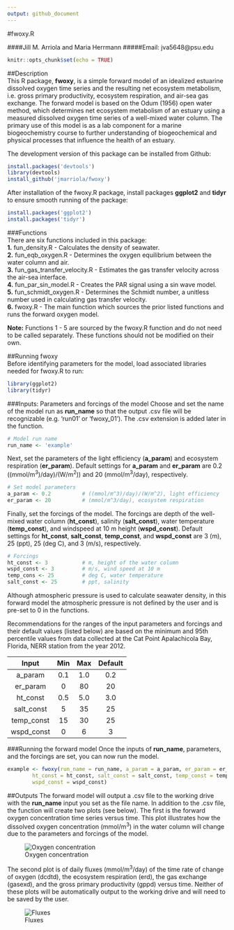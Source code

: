 ```yaml
---
output: github_document
---
```

#fwoxy.R

####Jill M. Arriola and Maria Herrmann
#####Email: jva5648@psu.edu
```r
knitr::opts_chunk$set(echo = TRUE)
```
##Description  
This R package, **fwoxy**, is a simple forward model of an idealized estuarine dissolved oxygen time series and the resulting net ecosystem metabolism, i.e. gross primary productivity, ecosystem respiration, and air-sea gas exchange. The forward model is based on the Odum (1956) open water method, which determines net ecosystem metabolism of an estuary using a measured dissolved oxygen time series of a well-mixed water column. The primary use of this model is as a lab component for a marine biogeochemistry course to further understanding of biogeochemical and physical processes that influence the health of an estuary.  


The development version of this package can be installed from Github:

```r
install.packages('devtools')
library(devtools)
install_github('jmarriola/fwoxy')
```

After installation of the fwoxy.R package, install packages **ggplot2** and **tidyr** to ensure smooth running of the package:
```r
install.packages('ggplot2')
install.packages('tidyr')
```

###Functions  
There are six functions included in this package:    
**1.** fun_density.R -  Calculates the density of seawater.   
**2.** fun_eqb_oxygen.R -  Determines the oxygen equilibrium between the water column and air.   
**3.** fun_gas_transfer_velocity.R -  Estimates the gas transfer velocity across the air-sea interface.  
**4.** fun_par_sin_model.R -  Creates the PAR signal using a sin wave model.  
**5.** fun_schmidt_oxygen.R -  Determines the Schmidt number, a unitless number used in calculating gas transfer velocity.   
**6.** fwoxy.R - The main function which sources the prior listed functions and runs the forward oxygen model.    

**Note:** Functions 1 - 5 are sourced by the fwoxy.R function and do not need to be called separately. These functions should not be modified on their own.

##Running fwoxy  
Before identifying parameters for the model, load associated libraries needed for fwoxy.R to run:
```r
library(ggplot2)
library(tidyr)
```

###Inputs: Parameters and forcings of the model
Choose and set the name of the model run as **run_name** so that the output .csv file will be recognizable (e.g. 'run01' or 'fwoxy_01'). The .csv extension is added later in the function.    
```r
# Model run name
run_name <- 'example'
```

Next, set the parameters of the light efficiency (**a_param**) and ecosystem respiration (**er_param**). Default settings for **a_param** and **er_param** are 0.2 ((mmol/m^3^)/day)/(W/m^2^)) and 20 (mmol/m^3^/day), respectively.  
```r
# Set model parameters
a_param <- 0.2          # ((mmol/m^3)/day)/(W/m^2), light efficiency
er_param <- 20          # (mmol/m^3/day), ecosystem respiration

```

Finally, set the forcings of the model. The forcings are depth of the well-mixed water column (**ht_const**), salinity (**salt_const**), water temperature (**temp_const**), and windspeed at 10 m height (**wspd_const**). Default settings for **ht_const**, **salt_const**, **temp_const**, and **wspd_const** are 3 (m), 25 (ppt), 25 (deg C), and 3 (m/s), respectively.
```r
# Forcings
ht_const <- 3           # m, height of the water column
wspd_const <- 3         # m/s, wind speed at 10 m
temp_cons <- 25         # deg C, water temperature
salt_const <- 25        # ppt, salinity
```
Although atmospheric pressure is used to calculate seawater density, in this forward model the atmospheric pressure is not defined by the user and is pre-set to 0 in the functions.  

Recommendations for the ranges of the input parameters and forcings and their default values (listed below) are based on the minimum and 95th percentile values from data collected at the Cat Point Apalachicola Bay, Florida, NERR station from the year 2012.  

|Input|Min|Max|Default|
|:---:|:---:|:---:|:---:|
|a_param|0.1|1.0|0.2|
|er_param|0|80|20|
|ht_const|0.5|5.0|3.0|
|salt_const|5|35|25|
|temp_const|15|30|25|
|wspd_const|0|6|3|

###Running the forward model
Once the inputs of **run_name**, parameters, and the forcings are set, you can now run the model. 
```r
example <- fwoxy(run_name = run_name, a_param = a_param, er_param = er_param,
        ht_const = ht_const, salt_const = salt_const, temp_const = temp_const,
        wspd_const = wspd_const)
```

##Outputs
The forward model will output a .csv file to the working drive with the **run_name** input you set as the file name. In addition to the .csv file, the function will create two plots (see below). The first is the forward oxygen concentration time series versus time. This plot illustrates how the dissolved oxygen concentration (mmol/m^3^) in the water column will change due to the parameters and forcings of the model.   

![Oxygen concentration](base_run_oxy.jpeg)  
  
The second plot is of daily fluxes (mmol/m^3^/day) of the time rate of change of oxygen (dcdtd), the ecosystem respiration (erd), the gas exchange (gasexd), and the gross primary productivity (gppd) versus time. Neither of these plots will be automatically output to the working drive and will need to be saved by the user.  

![Fluxes](base_run_fluxes.jpeg)

